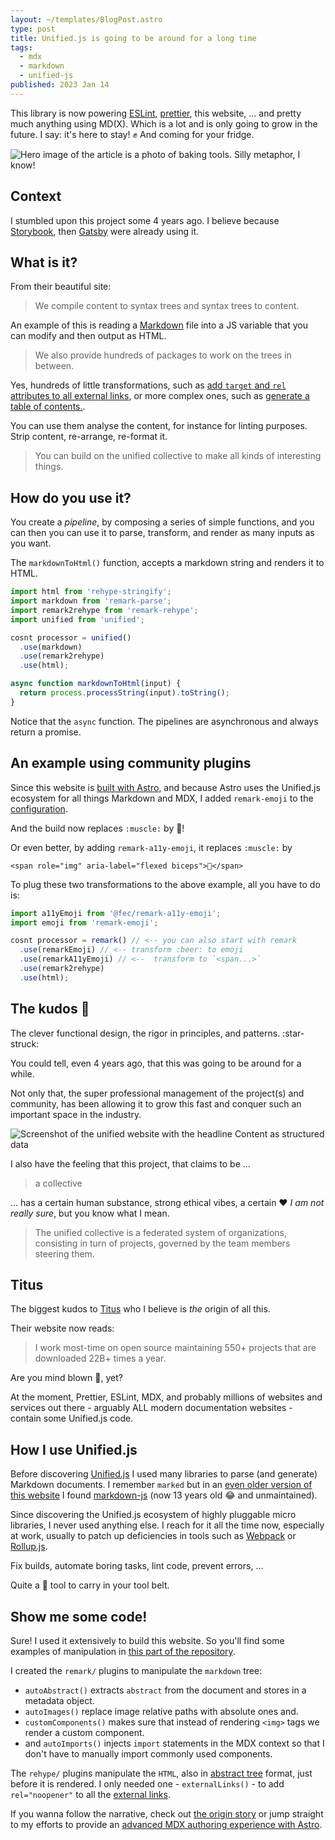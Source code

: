 ```yaml
---
layout: ~/templates/BlogPost.astro
type: post
title: Unified.js is going to be around for a long time
tags:
  - mdx
  - markdown
  - unified-js
published: 2023 Jan 14
---
```


<Abstract>

This library is now powering [ESLint](https://eslint.org/), [prettier](https://prettier.io/), this website, ... and pretty much anything using MD(X). Which is a lot and is only going to grow in the future. I say: it's here to stay! :fist: And coming for your fridge.

</Abstract>

<Hero>

![Hero image of the article is a photo of baking tools. Silly metaphor, I know!](./media/baking-tools.jpg '// Photo by Pavel Danilyuk: https://www.pexels.com/photo/baking-utensils-on-table-with-shaped-dough-on-tray-6996299/')

</Hero>

## Context

I stumbled upon this project some 4 years ago. I believe because [Storybook](https://storybook.js.org/), then [Gatsby](https://www.gatsbyjs.com/) were already using it.

## What is it?

From their beautiful site:

> We compile content to syntax trees and syntax trees to content.

An example of this is reading a [Markdown](/tags/markdown) file into a JS variable that you can modify and then output as HTML.

> We also provide hundreds of packages to work on the trees in between.

Yes, hundreds of little transformations, such as [add `target` and `rel` attributes to all external links](https://unifiedjs.com/explore/package/rehype-external-links/), or more complex ones, such as [generate a table of contents.](https://unifiedjs.com/explore/package/remark-toc/).

You can use them analyse the content, for instance for linting purposes. Strip content, re-arrange, re-format it.

> You can build on the unified collective to make all kinds of interesting things.

## How do you use it?

You create a _pipeline_, by composing a series of simple functions, and you can then you can use it to parse, transform, and render as many inputs as you want.

The `markdownToHtml()` function, accepts a markdown string and renders it to HTML.

```js
import html from 'rehype-stringify';
import markdown from 'remark-parse';
import remark2rehype from 'remark-rehype';
import unified from 'unified';

cosnt processor = unified()
  .use(markdown)
  .use(remark2rehype)
  .use(html);

async function markdownToHtml(input) {
  return process.processString(input).toString();
}
```

Notice that the `async` function. The pipelines are asynchronous and always return a promise.

## An example using community plugins

Since this website is [built with Astro](/posts/2023-01/building-my-website-with-astro-mdx-preact), and because Astro uses the Unified.js ecosystem for all things Markdown and MDX, I added `remark-emoji` to the [configuration](https://github.com/andrezero/andretorgal-site/blob/main/astro.config.mjs).

And the build now replaces `:muscle:` by 💪!

Or even better, by adding `remark-a11y-emoji`, it replaces `:muscle:` by

```
<span role="img" aria-label="flexed biceps">💪</span>
```

To plug these two transformations to the above example, all you have to do is:

```js
import a11yEmoji from '@fec/remark-a11y-emoji';
import emoji from 'remark-emoji';

cosnt processor = remark() // <-- you can also start with remark
  .use(remarkEmoji) // <-- transform :beer: to emoji
  .use(remarkA11yEmoji) // <--  transform to `<span...>`
  .use(remark2rehype)
  .use(html);
```

## The kudos :100:

The clever functional design, the rigor in principles, and patterns. :star-struck:

You could tell, even 4 years ago, that this was going to be around for a while.

Not only that, the super professional management of the project(s) and community, has been allowing it to grow this fast and conquer such an important space in the industry.

![Screenshot of the unified website with the headline Content as structured data](./media/unified-js-website.png 'The unified-js-website is gorgeous')

I also have the feeling that this project, that claims to be ...

> a collective

... has a certain human substance, strong ethical vibes, a certain :heart: _I am not really sure_, but you know what I mean.

> The unified collective is a federated system of organizations, consisting in turn of projects, governed by the team members steering them.

## Titus

The biggest kudos to [Titus](https://wooorm.com/) who I believe is _the_ origin of all this.

Their website now reads:

> I work most-time on open source maintaining 550+ projects that are downloaded 22B+ times a year.

Are you mind blown :exploding_head:, yet?

At the moment, Prettier, ESLint, MDX, and probably millions of websites and services out there - arguably ALL modern documentation websites - contain some Unified.js code.

## How I use Unified.js

Before discovering [Unified.js](https://github.com/unifiedjs/unified) I used many libraries to parse (and generate) Markdown documents. I remember `marked` but in an [even older version of this website](/meta/project/archaeology) I found [markdown-js](https://github.com/evilstreak/markdown-js) (now 13 years old :joy: and unmaintained).

Since discovering the Unified.js ecosystem of highly pluggable micro libraries, I never used anything else. I reach for it all the time now, especially at work, usually to patch up deficiencies in tools such as [Webpack](https://webpack.js.org/) or [Rollup.js](https://rollupjs.org/).

Fix builds, automate boring tasks, lint code, prevent errors, ...

Quite a :hammer: tool to carry in your tool belt.

## Show me some code!

Sure! I used it extensively to build this website. So you'll find some examples of manipulation in [this part of the repository](https://github.com/andrezero/andretorgal-site/tree/main/src/integration).

I created the `remark/` plugins to manipulate the `markdown` tree:

- `autoAbstract()` extracts `abstract` from the document and stores in a metadata object.
- `autoImages()` replace image relative paths with absolute ones and.
- `customComponents()` makes sure that instead of rendering `<img>` tags we render a custom component.
- and `autoImports()` injects `import` statements in the MDX context so that I don't have to manually import commonly used components.

The `rehype/` plugins manipulate the `HTML`, also in [abstract tree](https://en.wikipedia.org/wiki/Abstract_syntax_tree) format, just before it is rendered. I only needed one - `externalLinks()` - to add `rel="noopener"` to all the <a href="https://somwhereelse.com">external links</a>.

If you wanna follow the narrative, check out [the origin story](/posts/2023-01/building-my-website-with-astro-mdx-preact) or jump straight to my efforts to provide an [advanced MDX authoring experience with Astro](/posts/2023-01/improving-mdx-experience-in-astro-with-relative-paths-responsive-images-and-more).
